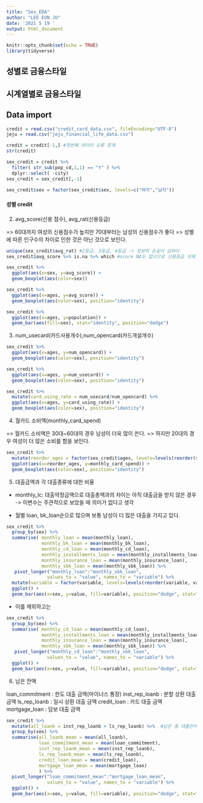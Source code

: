 ```yaml
---
title: "Sex_EDA"
author: "LEE EUN JU"
date: '2021 5 19 '
output: html_document
---
```


```r
knitr::opts_chunk$set(echo = TRUE)
library(tidyverse)
```

## 성별로 금융스타일
## 시계열별로 금융스타일

## Data import

```r
credit = read.csv("credit_card_data.csv", fileEncoding="UTF-8")
jeju = read.csv("jeju_financial_life_data.csv")

credit = credit[-1,] #첫번째 데이터 오류 존재
str(credit)

sex_credit = credit %>%
  filter( str_sub(pop_cd,1,1) == "Y" ) %>% 
  dplyr::select( -city)
sex_credit = sex_credit[,-1]

sex_credit$sex = factor(sex_credit$sex, levels=c("여자","남자"))
```


#### 성별 credit
2. avg_score(신용 점수), avg_rat(신용등급)

=> 60대까지 여성의 신용점수가 높지만 70대부터는 남성의 신용점수가 좋다
=> 성별에 따른 인구수의 차이로 인한 것은 아닌 것으로 보인다.
```r
unique(sex_credit$avg_rat) #2등급, 3등급, 4등급 -> 정보의 손실이 심하다
sex_credit$avg_score %>% is.na %>% which #score NA도 없으므로 신용등급 삭제

sex_credit %>% 
  ggplot(aes(x=sex, y=avg_score)) +
  geom_boxplot(aes(color=sex))

sex_credit %>% 
  ggplot(aes(x=ages, y=avg_score)) +
  geom_boxplot(aes(color=sex), position="identity") 

sex_credit %>% 
  ggplot(aes(x=ages, y=population)) +
  geom_bar(aes(fill=sex), stat="identity", position="dodge")
```


3. num_usecard(카드사용개수),num_opencard(카드개설개수) 
```r
sex_credit %>% 
  ggplot(aes(x=ages, y=num_opencard)) +
  geom_boxplot(aes(color=sex), position="identity") 

sex_credit %>% 
  ggplot(aes(x=ages, y=num_usecard)) +
  geom_boxplot(aes(color=sex), position="identity")
```


```r
sex_credit %>% 
  mutate(card_using_rate = num_usecard/num_opencard) %>% 
  ggplot(aes(x=ages, y=card_using_rate)) +
  geom_boxplot(aes(color=sex), position="identity")
```



4. 월카드 소비액(monthly_card_spend)

=> 월카드 소비액은 30대~60대의 경우 남성이 더욱 많이 쓴다.
=> 하지만 20대의 경우 여성이 더 많은 소비를 함을 보인다.
```r
sex_credit %>% 
  mutate(reorder_ages = factor(sex_credit$ages, levels=levels(reorder(sex_credit$ages, sex_credit$monthly_card_spend, median, na.rim=TRUE)))) %>% 
  ggplot(aes(x=reorder_ages, y=monthly_card_spend)) + 
  geom_boxplot(aes(color=sex), position="identity")

```



5. 대출금액과 각 대출종류에 대한 비율

* monthly_lc: 대출약정금액으로 대출총액과의 차이는 아직 대출금을 받지 않은 경우
-> 이변수는 주관적으로 보았을 때 의미가 없다고 생각


* 월별 loan, bk_loan순으로 많으며 보통 남성이 더 많은 대출을 가지고 있다.
```r
sex_credit %>% 
  group_by(sex) %>% 
  summarise( monthly_loan = mean(monthly_loan),
             monthly_bk_loan = mean(monthly_bk_loan),
             monthly_cd_loan = mean(monthly_cd_loan),
             monthly_installments_loan = mean(monthly_installments_loan),
             monthly_insurance_loan = mean(monthly_insurance_loan),
             monthly_sbk_loan = mean(monthly_sbk_loan)) %>% 
   pivot_longer("monthly_loan":"monthly_sbk_loan", 
               values_to = "value", names_to = "variable") %>% 
  mutate(variable = factor(variable, levels=levels(reorder(variable, value)))) %>% 
  ggplot() +
  geom_bar(aes(x=sex, y=value, fill=variable), position="dodge", stat="identity")
```

* 이를 제외하고는 
```r
sex_credit %>% 
  group_by(sex) %>% 
  summarise( monthly_cd_loan = mean(monthly_cd_loan),
             monthly_installments_loan = mean(monthly_installments_loan),
             monthly_insurance_loan = mean(monthly_insurance_loan),
             monthly_sbk_loan = mean(monthly_sbk_loan)) %>% 
   pivot_longer("monthly_cd_loan":"monthly_sbk_loan", 
               values_to = "value", names_to = "variable") %>% 
  ggplot() +
  geom_bar(aes(x=sex, y=value, fill=variable), position="dodge", stat="identity")
```


6. 남은 잔액

loan_commitment : 한도 대출 금액(마이너스 통장)
inst_rep_loanb : 분할 상환 대출 금액
ls_rep_loanb : 일시 상환 대출 금액
credit_loan : 카드 대출 금액
mortgage_loan : 담보 대출 금액

```r
sex_credit %>% 
  mutate(all_loanb = inst_rep_loanb + ls_rep_loanb) %>%  #남은 총 대출잔액
  group_by(sex) %>% 
  summarise(all_loanb_mean = mean(all_loanb),
            loan_commitment_mean = mean(loan_commitment),
            inst_rep_loanb_mean = mean(inst_rep_loanb), 
            ls_rep_loanb_mean = mean(ls_rep_loanb),
            credit_loan_mean = mean(credit_loan),
            mortgage_loan_mean = mean(mortgage_loan)
            ) %>% 
  pivot_longer("loan_commitment_mean":"mortgage_loan_mean", 
               values_to = "value", names_to = "variable") %>% 
  ggplot() +
  geom_bar(aes(x=sex, y=value, fill=variable), position="dodge", stat="identity")


```


